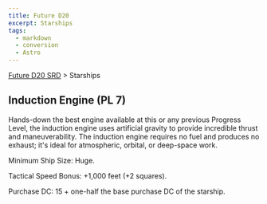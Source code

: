 ```yaml
---
title: Future D20
excerpt: Starships
tags:
  - markdown
  - conversion
  - Astro
---
```






[Future D20 SRD]( / ) > Starships




## Induction Engine (PL 7)


Hands-down the best engine available at this or any previous Progress Level, the induction engine uses artificial gravity to provide incredible thrust and maneuverability. The induction engine requires no fuel and produces no exhaust; it's ideal for atmospheric, orbital, or deep-space work.


Minimum Ship Size: Huge.


Tactical Speed Bonus: +1,000 feet (+2 squares).


Purchase DC: 15 + one-half the base purchase DC of the starship.



